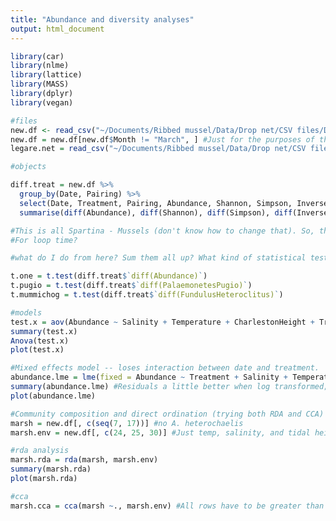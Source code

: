 ```yaml
---
title: "Abundance and diversity analyses"
output: html_document
---
```


```r
library(car)
library(nlme)
library(lattice)
library(MASS)
library(dplyr)
library(vegan)

#files
new.df <- read_csv("~/Documents/Ribbed mussel/Data/Drop net/CSV files/Diversity_abundance.csv")
new.df = new.df[new.df$Month != "March", ] #Just for the purposes of this analysis!
legare.net = read_csv("~/Documents/Ribbed mussel/Data/Drop net/CSV files/Legare.csv")

#objects

diff.treat = new.df %>%
  group_by(Date, Pairing) %>%
  select(Date, Treatment, Pairing, Abundance, Shannon, Simpson, InverseS, Richness, PalaemonetesPugio, FundulusHeteroclitus, CallinectesSapidus, LitopenaeusSetiferus, BairdiellaChrysoura, FundulusLuciae, PalaemonetesVulgaris, EvorthodusLyricus, GobiosomaBosc, CyprinodonVariegatus, LeiostomusXanthurus, AlpheusHeterochaelis) %>%
  summarise(diff(Abundance), diff(Shannon), diff(Simpson), diff(InverseS), diff(Richness), diff(PalaemonetesPugio), diff(FundulusHeteroclitus), diff(CallinectesSapidus), diff(LitopenaeusSetiferus), diff(BairdiellaChrysoura), diff(FundulusLuciae), diff(PalaemonetesVulgaris), diff(EvorthodusLyricus), diff(GobiosomaBosc), diff(CyprinodonVariegatus), diff(LeiostomusXanthurus), diff(AlpheusHeterochaelis))

#This is all Spartina - Mussels (don't know how to change that). So, the more negative it is, the more there are around mussel patches.
#For loop time?

#what do I do from here? Sum them all up? What kind of statistical test can I use? Also, note the total difference of P. pugio (73 in favor of Spartina) and F heter (55 in favor of mussels)

t.one = t.test(diff.treat$`diff(Abundance)`)
t.pugio = t.test(diff.treat$`diff(PalaemonetesPugio)`)
t.mummichog = t.test(diff.treat$`diff(FundulusHeteroclitus)`)

#models
test.x = aov(Abundance ~ Salinity + Temperature + CharlestonHeight + Treatment + Date + Treatment:Date, data = new.df) #Is this correct? Order matters for the aov function... salinity and temperature have to go first in order to be included in the model, why? log transformation +1 helps with residuals
summary(test.x)
Anova(test.x)
plot(test.x)

#Mixed effects model -- loses interaction between date and treatment. 
abundance.lme = lme(fixed = Abundance ~ Treatment + Salinity + Temperature + CharlestonHeight, random = ~1 | Date/Pairing, data = new.df)
summary(abundance.lme) #Residuals a little better when log transformed; salinity becomes less "important" when this happens
plot(abundance.lme)

```


```r
#Community composition and direct ordination (trying both RDA and CCA)
marsh = new.df[, c(seq(7, 17))] #no A. heterochaelis
marsh.env = new.df[, c(24, 25, 30)] #Just temp, salinity, and tidal height. Can't put factors in for some reason?

#rda analysis
marsh.rda = rda(marsh, marsh.env)
summary(marsh.rda)
plot(marsh.rda)

#cca
marsh.cca = cca(marsh ~., marsh.env) #All rows have to be greater than zero
```


